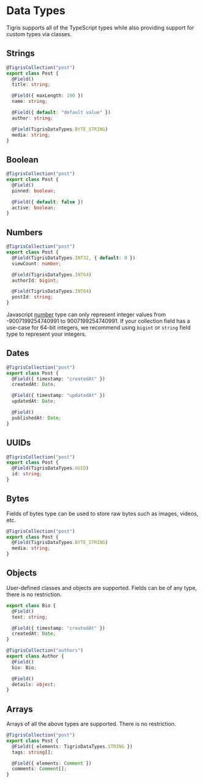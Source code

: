 # Data Types

Tigris supports all of the TypeScript types while also providing support for custom types via classes.

## Strings

```ts
@TigrisCollection("post")
export class Post {
  @Field()
  title: string;

  @Field({ maxLength: 100 })
  name: string;

  @Field({ default: "default value" })
  author: string;

  @Field(TigrisDataTypes.BYTE_STRING)
  media: string;
}
```

## Boolean

```ts
@TigrisCollection("post")
export class Post {
  @Field()
  pinned: boolean;

  @Field({ default: false })
  active: boolean;
}
```

## Numbers

```ts
@TigrisCollection("post")
export class Post {
  @Field(TigrisDataTypes.INT32, { default: 0 })
  viewCount: number;

  @Field(TigrisDataTypes.INT64)
  authorId: bigint;

  @Field(TigrisDataTypes.INT64)
  postId: string;
}
```

Javascript [number](https://developer.mozilla.org/en-US/docs/Web/JavaScript/references/Global_Objects/Number) type can only represent
integer values from -9007199254740991 to 9007199254740991. If your collection field has a use-case for 64-bit integers, we recommend
using `bigint` or `string` field type to represent your integers.

## Dates

```ts
@TigrisCollection("post")
export class Post {
  @Field({ timestamp: "createdAt" })
  createdAt: Date;

  @Field({ timestamp: "updatedAt" })
  updatedAt: Date;

  @Field()
  publishedAt: Date;
}
```

## UUIDs

```ts
@TigrisCollection("post")
export class Post {
  @Field(TigrisDataTypes.UUID)
  id: string;
}
```

## Bytes

Fields of bytes type can be used to store raw bytes such as images, videos, etc.

```ts
@TigrisCollection("post")
export class Post {
  @Field(TigrisDataTypes.BYTE_STRING)
  media: string;
}
```

## Objects

User-defined classes and objects are supported. Fields can be of any type,
there is no restriction.

```ts
export class Bio {
  @Field()
  text: string;

  @Field({ timestamp: "createdAt" })
  createdAt: Date;
}

@TigrisCollection("authors")
export class Author {
  @Field()
  bio: Bio;

  @Field()
  details: object;
}
```

## Arrays

Arrays of all the above types are supported. There is no restriction.

```ts
@TigrisCollection("post")
export class Post {
  @Field({ elements: TigrisDataTypes.STRING })
  tags: string[];

  @Field({ elements: Comment })
  comments: Comment[];
}
```
